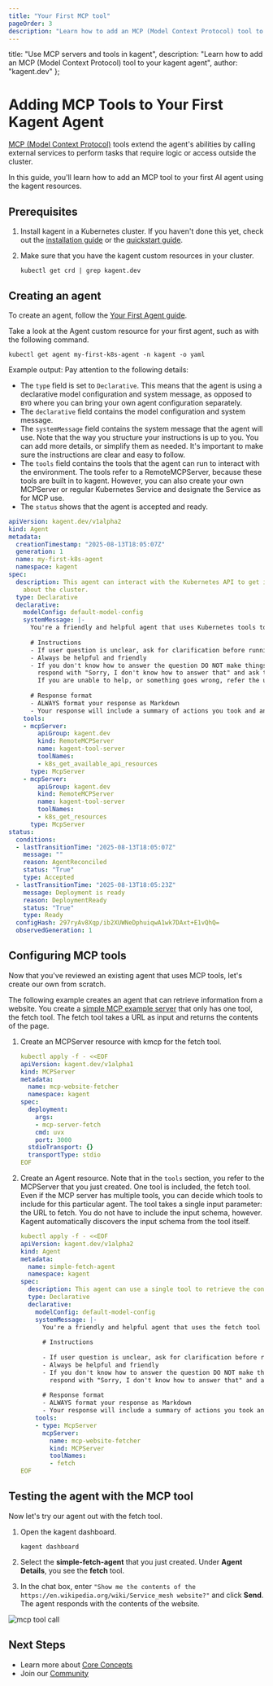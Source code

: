 ```yaml
---
title: "Your First MCP tool"
pageOrder: 3
description: "Learn how to add an MCP (Model Context Protocol) tool to your kagent agent."
---
```


  title: "Use MCP servers and tools in kagent",
  description: "Learn how to add an MCP (Model Context Protocol) tool to your kagent agent",
  author: "kagent.dev"
};


# Adding MCP Tools to Your First Kagent Agent

[MCP (Model Context Protocol)](https://modelcontextprotocol.io/introduction) tools extend the agent's abilities by calling external services to perform tasks that require logic or access outside the cluster.

In this guide, you'll learn how to add an MCP tool to your first AI agent using the kagent resources.

## Prerequisites

1. Install kagent in a Kubernetes cluster. If you haven't done this yet, check out the [installation guide](/docs/kagent/introduction/installation) or the [quickstart guide](/docs/kagent/getting-started/quickstart).

2. Make sure that you have the kagent custom resources in your cluster.

   ```shell
   kubectl get crd | grep kagent.dev
   ```

## Creating an agent

To create an agent, follow the [Your First Agent guide](/docs/kagent/getting-started/first-agent).

Take a look at the Agent custom resource for your first agent, such as with the following command.

```shell
kubectl get agent my-first-k8s-agent -n kagent -o yaml
```

Example output: Pay attention to the following details:

* The `type` field is set to `Declarative`. This means that the agent is using a declarative model configuration and system message, as opposed to `BYO` where you can bring your own agent configuration separately.
* The `declarative` field contains the model configuration and system message.
* The `systemMessage` field contains the system message that the agent will use. Note that the way you structure your instructions is up to you. You can add more details, or simplify them as needed. It's important to make sure the instructions are clear and easy to follow.
* The `tools` field contains the tools that the agent can run to interact with the environment. The tools refer to a RemoteMCPServer, because these tools are built in to kagent. However, you can also create your own MCPServer or regular Kubernetes Service and designate the Service as for MCP use.
* The `status` shows that the agent is accepted and ready.

```yaml
apiVersion: kagent.dev/v1alpha2
kind: Agent
metadata:
  creationTimestamp: "2025-08-13T18:05:07Z"
  generation: 1
  name: my-first-k8s-agent
  namespace: kagent
spec:
  description: This agent can interact with the Kubernetes API to get information
    about the cluster.
  type: Declarative
  declarative: 
    modelConfig: default-model-config
    systemMessage: |-
      You're a friendly and helpful agent that uses Kubernetes tools to answer users questions about the cluster.
  
      # Instructions
      - If user question is unclear, ask for clarification before running any tools
      - Always be helpful and friendly
      - If you don't know how to answer the question DO NOT make things up
        respond with "Sorry, I don't know how to answer that" and ask the user to further clarify the question
        If you are unable to help, or something goes wrong, refer the user to https://kagent.dev for more information or support.
  
      # Response format
      - ALWAYS format your response as Markdown
      - Your response will include a summary of actions you took and an explanation of the result
    tools:
    - mcpServer:
        apiGroup: kagent.dev
        kind: RemoteMCPServer
        name: kagent-tool-server
        toolNames:
        - k8s_get_available_api_resources
      type: McpServer
    - mcpServer:
        apiGroup: kagent.dev
        kind: RemoteMCPServer
        name: kagent-tool-server
        toolNames:
        - k8s_get_resources
      type: McpServer
status:
  conditions:
  - lastTransitionTime: "2025-08-13T18:05:07Z"
    message: ""
    reason: AgentReconciled
    status: "True"
    type: Accepted
  - lastTransitionTime: "2025-08-13T18:05:23Z"
    message: Deployment is ready
    reason: DeploymentReady
    status: "True"
    type: Ready
  configHash: 297ryAv8Xqp/ib2XUWNeDphuiqwA1wk7DAxt+E1vQhQ=
  observedGeneration: 1
```

## Configuring MCP tools

Now that you've reviewed an existing agent that uses MCP tools, let's create our own from scratch.

The following example creates an agent that can retrieve information from a website. You create a [simple MCP example server](https://modelcontextprotocol.io/examples) that only has one tool, the fetch tool. The fetch tool takes a URL as input and returns the contents of the page.

1. Create an MCPServer resource with kmcp for the fetch tool.

   ```yaml
   kubectl apply -f - <<EOF
   apiVersion: kagent.dev/v1alpha1
   kind: MCPServer
   metadata:
     name: mcp-website-fetcher
     namespace: kagent
   spec:
     deployment:
       args:
       - mcp-server-fetch
       cmd: uvx
       port: 3000
     stdioTransport: {}
     transportType: stdio
   EOF
   ```

2. Create an Agent resource. Note that in the `tools` section, you refer to the MCPServer that you just created. One tool is included, the fetch tool. Even if the MCP server has multiple tools, you can decide which tools to include for this particular agent. The tool takes a single input parameter: the URL to fetch. You do not have to include the input schema, however. Kagent automatically discovers the input schema from the tool itself.

   ```yaml
   kubectl apply -f - <<EOF
   apiVersion: kagent.dev/v1alpha2
   kind: Agent
   metadata:
     name: simple-fetch-agent
     namespace: kagent
   spec:
     description: This agent can use a single tool to retrieve the contents of a webpage.
     type: Declarative
     declarative:
       modelConfig: default-model-config
       systemMessage: |-
         You're a friendly and helpful agent that uses the fetch tool to retrieve webpage contents.
     
         # Instructions
     
         - If user question is unclear, ask for clarification before running any tools
         - Always be helpful and friendly
         - If you don't know how to answer the question DO NOT make things up
           respond with "Sorry, I don't know how to answer that" and ask the user to further clarify the question
     
         # Response format
         - ALWAYS format your response as Markdown
         - Your response will include a summary of actions you took and an explanation of the result
       tools:
       - type: McpServer
         mcpServer:
           name: mcp-website-fetcher
           kind: MCPServer
           toolNames:
           - fetch
   EOF
   ```

## Testing the agent with the MCP tool

Now let's try our agent out with the fetch tool. 

1. Open the kagent dashboard.

   ```shell
   kagent dashboard
   ```

2. Select the **simple-fetch-agent** that you just created. Under **Agent Details**, you see the **fetch** tool.

3. In the chat box, enter `"Show me the contents of the https://en.wikipedia.org/wiki/Service_mesh website?"` and click **Send**. The agent responds with the contents of the website.

![mcp tool call](/images/mcp-tool-call.png "Dashboard showing the agent chat with MCP tool call")

## Next Steps

- Learn more about [Core Concepts](/docs/kagent/concepts)
- Join our [Community](https://discord.gg/Fu3k65f2k3)
